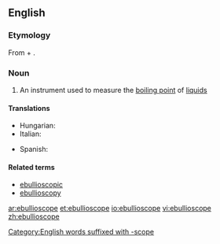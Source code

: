==English==

===Etymology===
From {{etyl|la|en}} {{term|ebullire|ēbullīre|lang=la}} + {{term|-scope}}.

===Noun===
{{en-noun}}

# {{context|physics|lang=en}} An instrument used to measure the [[boiling point]] of [[liquid]]s

====Translations====
{{trans-top|an instrument used to measure the boiling point of liquids}}
* Hungarian: {{t+|hu|ebullioszkóp}}
* Italian: {{t-|it|ebullioscopio|m}}
{{trans-mid}}
* Spanish: {{t-|es|ebulloscopía|f}}
{{trans-bottom}}

====Related terms====
* [[ebullioscopic]]
* [[ebullioscopy]]

[[Category:English words suffixed with -scope]]

[[ar:ebullioscope]]
[[et:ebullioscope]]
[[io:ebullioscope]]
[[vi:ebullioscope]]
[[zh:ebullioscope]]